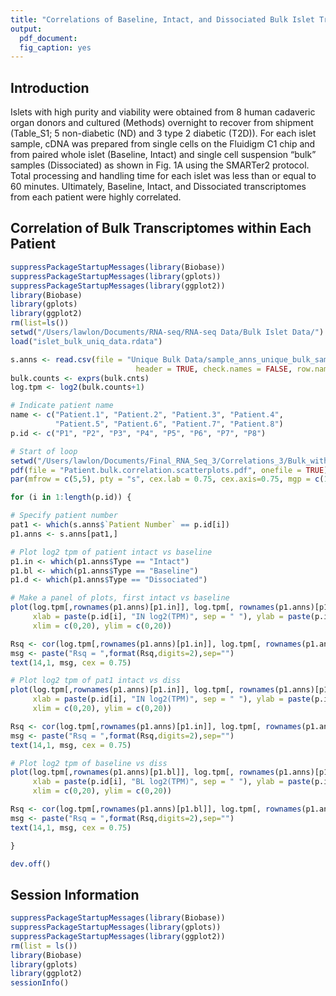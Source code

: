 ```yaml
---
title: "Correlations of Baseline, Intact, and Dissociated Bulk Islet Transcriptomes"
output: 
  pdf_document:
  fig_caption: yes
---
```

  
## Introduction
  
Islets with high purity and viability were obtained from 8 human cadaveric organ donors and cultured (Methods) overnight to recover from shipment (Table_S1; 5 non-diabetic (ND) and 3 type 2 diabetic (T2D)).  For each islet sample, cDNA was prepared from single cells on the Fluidigm C1 chip and from paired whole islet (Baseline, Intact) and single cell suspension “bulk” samples (Dissociated) as shown in Fig. 1A using the SMARTer2 protocol. Total processing and handling time for each islet was  less than or equal to 60 minutes. Ultimately, Baseline, Intact, and Dissociated transcriptomes from each patient were highly correlated.

## Correlation of Bulk Transcriptomes within Each Patient

```r
suppressPackageStartupMessages(library(Biobase))
suppressPackageStartupMessages(library(gplots))
suppressPackageStartupMessages(library(ggplot2))
library(Biobase)
library(gplots)
library(ggplot2)
rm(list=ls())
setwd("/Users/lawlon/Documents/RNA-seq/RNA-seq Data/Bulk Islet Data/")
load("islet_bulk_uniq_data.rdata")

s.anns <- read.csv(file = "Unique Bulk Data/sample_anns_unique_bulk_samples.csv", 
                            header = TRUE, check.names = FALSE, row.names = 1)
bulk.counts <- exprs(bulk.cnts)
log.tpm <- log2(bulk.counts+1)

# Indicate patient name
name <- c("Patient.1", "Patient.2", "Patient.3", "Patient.4",
          "Patient.5", "Patient.6", "Patient.7", "Patient.8")
p.id <- c("P1", "P2", "P3", "P4", "P5", "P6", "P7", "P8")

# Start of loop
setwd("/Users/lawlon/Documents/Final_RNA_Seq_3/Correlations_3/Bulk_within_Patient_Correlations/")
pdf(file = "Patient.bulk.correlation.scatterplots.pdf", onefile = TRUE)
par(mfrow = c(5,5), pty = "s", cex.lab = 0.75, cex.axis=0.75, mgp = c(1.25,0.5,0), mar = c(2.5,2,0.5,0.5))

for (i in 1:length(p.id)) {

# Specify patient number
pat1 <- which(s.anns$`Patient Number` == p.id[i])
p1.anns <- s.anns[pat1,]

# Plot log2 tpm of patient intact vs baseline
p1.in <- which(p1.anns$Type == "Intact")
p1.bl <- which(p1.anns$Type == "Baseline")
p1.d <- which(p1.anns$Type == "Dissociated")

# Make a panel of plots, first intact vs baseline
plot(log.tpm[,rownames(p1.anns)[p1.in]], log.tpm[, rownames(p1.anns)[p1.bl]], 
     xlab = paste(p.id[i], "IN log2(TPM)", sep = " "), ylab = paste(p.id[i], "BL log2(TPM)", sep = " "),
     xlim = c(0,20), ylim = c(0,20))

Rsq <- cor(log.tpm[,rownames(p1.anns)[p1.in]], log.tpm[, rownames(p1.anns)[p1.bl]])**2
msg <- paste("Rsq = ",format(Rsq,digits=2),sep="")
text(14,1, msg, cex = 0.75)

# Plot log2 tpm of pat1 intact vs diss
plot(log.tpm[,rownames(p1.anns)[p1.in]], log.tpm[, rownames(p1.anns)[p1.d]], 
     xlab = paste(p.id[i], "IN log2(TPM)", sep = " "), ylab = paste(p.id[i], "DI log2(TPM)", sep = " "),
     xlim = c(0,20), ylim = c(0,20))

Rsq <- cor(log.tpm[,rownames(p1.anns)[p1.in]], log.tpm[, rownames(p1.anns)[p1.d]])**2
msg <- paste("Rsq = ",format(Rsq,digits=2),sep="")
text(14,1, msg, cex = 0.75)

# Plot log2 tpm of baseline vs diss
plot(log.tpm[,rownames(p1.anns)[p1.bl]], log.tpm[, rownames(p1.anns)[p1.d]], 
     xlab = paste(p.id[i], "BL log2(TPM)", sep = " "), ylab = paste(p.id[i], "DI log2(TPM)", sep = " "),
     xlim = c(0,20), ylim = c(0,20))

Rsq <- cor(log.tpm[,rownames(p1.anns)[p1.bl]], log.tpm[, rownames(p1.anns)[p1.d]])**2
msg <- paste("Rsq = ",format(Rsq,digits=2),sep="")
text(14,1, msg, cex = 0.75)

}

dev.off()
```


## Session Information
```r
suppressPackageStartupMessages(library(Biobase))
suppressPackageStartupMessages(library(gplots))
suppressPackageStartupMessages(library(ggplot2))
rm(list = ls())
library(Biobase)
library(gplots)
library(ggplot2)
sessionInfo()
```
